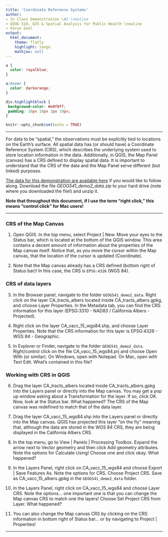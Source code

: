 ```yaml
---
title: 'Coordinate Reference Systems'
author:
- In Class Demonstration \#2 \newline
- GEOG 510, GIS & Spatial Analysis for Public Health \newline
- Varun Goel
output:
  html_document:
    theme: flatly
    highlight: tango
    mathjax: null
---
```


```css
a {
  color: royalblue;
}

a:hover {
  color: darkorange;
}

div.highlightblock { 
 background-color: #e0f0ff; 
 padding: 10px 10px 3px 10px;
}
```

```r
knitr::opts_chunk$set(echo = TRUE)
```

******

For data to be "spatial," the observations must be explicitly tied to locations on the Earth's surface. All spatial data has (or should have) a Coordinate Reference System (CRS), which describes the underlying system used to store location information in the data.  Additionally, in QGIS, the Map Panel (canvas) has a CRS defined to display spatial data. It is important to understand that the CRS of the data and the Map Panel serve different (but linked) purposes.

[The data for this demonstration are available here](https://drive.google.com/file/d/1e-7mZWZ3IXXGYDNsRMva2JYOinxdKGug/view?usp=share_link){target="_blank"} if you would like to follow along. Download the file *GEOG541_demo2_data.zip* to your hard drive (note where you downloaded the file!) and unzip it. 

**Note that throughout this document, if I use the term "right click," this means "control click" for Mac users!**  

******

### CRS of the Map Canvas

1. Open QGIS. In the top menu, select Project | New. Move your eyes to the Status bar, which is located at the bottom of the QGIS window. This area contains a decent amount of information about the properties of the Map canvas itself. Notice that, as you move the cursor within the Map canvas, that the location of the cursor is updated (Coordinate). 

2. Note that the Map canvas already has a CRS defined (bottom right of Status bar)! In this case, the CRS is `EPSG:4326` (WGS 84).

### CRS of data layers

3. In the Browser panel, navigate to the folder `GEOG541_demo2_data`. Right click on the layer CA_tracts_albers located inside CA_tracts_albers.gpkg, and choose Layer Properties. In the Metadata tab, you can find the CRS information for this layer (EPSG:3310 - NAD83 / California Albers - Projected).

4. Right click on the layer CA_vacc_15_wgs84.shp, and choose Layer Properties. Note that the CRS information for this layer is EPSG:4326 - WGS 84 - Geographic.

5. In Explorer or Finder, navigate to the folder `GEOG541_demo2_data`. Right/control click on the file CA_vacc_15_wgs84.prj and choose Open With (or similar). On Windows, open with Notepad. On Mac, open with Text Edit. What's contained in this file?

### Working with CRS in QGIS

6. Drag the layer CA_tracts_albers located inside CA_tracts_albers.gpkg into the Layers panel or directly into the Map canvas. You may get a pop up window asking about a Transformation for the layer. If so, click OK. Now, look at the Status bar. What happened? The CRS of the Map canvas was redefined to match that of the data layer.

7. Drag the layer CA_vacc_15_wgs84.shp into the Layers panel or directly into the Map canvas. QGIS has projected this layer "on the fly" meaning that, although the data are stored in the WGS 84 CRS, they are being displayed in the California Albers CRS.

8. In the top menu, go to View | Panels | Processing Toolbox. Expand the arrow next to Vector geometry and then click Add geometry attributes. Note the options for Calculate Using! Choose one and click okay. What happened?

9. In the Layers Panel, right click on CA_vacc_15_wgs84 and choose Export | Save Features As. Note the options for CRS. Choose Project CRS. Save as CA_vacc_15_albers.gpkg in the `GEOG541_demo2_data` folder.

10. In the Layers Panel, right click on CA_vacc_15_wgs84 and choose Layer CRS. Note the options... one important one is that you can change the Map canvas CRS to match one the layers! Choose Set Project CRS from Layer. What happened?

11. You can also change the Map canvas CRS by clicking on the CRS information in bottom right of Status bar... or by navigating to Project | Properties!

---


